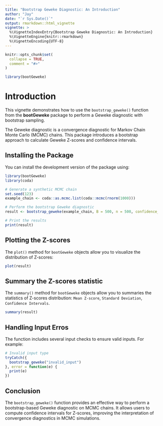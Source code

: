 ```yaml
---
title: "Bootstrap Geweke Diagnostic: An Introduction"
author: "Jay"
date: "`r Sys.Date()`"
output: rmarkdown::html_vignette
vignette: >
  %\VignetteIndexEntry{Bootstrap Geweke Diagnostic: An Introduction}
  %\VignetteEngine{knitr::rmarkdown}
  %\VignetteEncoding{UTF-8}
---
```


```r
knitr::opts_chunk$set(
  collapse = TRUE,
  comment = "#>"
)
```

```r
library(bootGeweke)
```

# Introduction

This vignette demonstrates how to use the `bootstrap_geweke()` function from the **bootGeweke** package to perform a Geweke diagnostic with bootstrap sampling.

The Geweke diagnostic is a convergence diagnostic for Markov Chain Monte Carlo (MCMC) chains. This package introduces a bootstrap approach to calculate Geweke Z-scores and confidence intervals.

## Installing the Package

You can install the development version of the package using:

```r
library(bootGeweke)
library(coda)

# Generate a synthetic MCMC chain
set.seed(123)
example_chain <- coda::as.mcmc.list(coda::mcmc(rnorm(1000)))

# Perform the bootstrap Geweke diagnostic
result <- bootstrap_geweke(example_chain, B = 500, n = 500, confidence_level = 0.95, frac1 = 0.1, frac2 = 0.5)

# Print the results
print(result)
```

## Plotting the Z-scores

The `plot()` method for `bootGeweke` objects allow you to visualize the distribution of Z-scores:       

```r
plot(result)
```

## Summary the Z-scores statistic       

The `summary()` method for `bootGeweke` objects allow you to summaries the statistics of Z-scores distribution: `Mean Z-score`, `Standard Deviation`, `Confidence Intervals`.

```r
summary(result)
```

## Handling Input Erros

The function includes several input checks to ensure valid inputs. For example:

```r
# Invalid input type
tryCatch({
  bootstrap_geweke("invalid_input")
}, error = function(e) {
  print(e)
})
```

## Conclusion       

The `bootstrap_geweke()` function provides an effective way to perform a bootstrap-based Geweke diagnostic on MCMC chains. It allows users to compute confidence intervals for Z-scores, improving the interpretation of convergence diagnostics in MCMC simulations.       
























